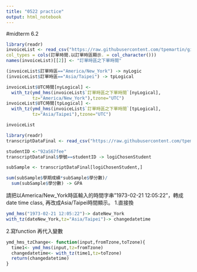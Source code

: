 ```yaml
---
title: "0522 practice"
output: html_notebook
---
```

#midterm 6.2
```r
library(readr)
invoiceList <- read_csv("https://raw.githubusercontent.com/tpemartin/github-data/master/invoiceList.csv",
col_types = cols(訂單時間.以訂單時區顯示. = col_character()))
names(invoiceList)[[2]] <- "訂單時區之下單時間"
```

```r
(invoiceList$訂單時區=="America/New_York") -> nyLogic
(invoiceList$訂單時區=="Asia/Taipei") -> tpLogical

invoiceList$UTC時間[nyLogical] <-
  with_tz(ymd_hms(invoiceList$`訂單時區之下單時間`[nyLogical],
          tz="America/New_York"),tzone="UTC")
invoiceList$UTC時間[tpLogical] <-
  with_tz(ymd_hms(invoiceList$`訂單時區之下單時間`[tpLogical],
          tz="Asia/Taipei"),tzone="UTC")

invoiceList 
```

```r
library(readr)
transcriptDataFinal <- read_csv("https://raw.githubusercontent.com/tpemartin/github-data/master/transcriptDataFinal.csv")
```
```r
studentID <-"92aS67fee" 
transcriptDataFinal$學號==studentID -> logiChosenStudent

subSample <- transcriptDataFinal[logiChosenStudent,]

sum(subSample$學期成績*subSample$學分數)/
  sum(subSample$學分數) -> GPA
```

請把以America/New_York時區輸入的時間字串"1973-02-21 12:05:22"，轉成date time class, 再改成Asia/Taipei時間顯示。
1.直接換
```r

ymd_hms("1973-02-21 12:05:22")-> dateNew_York
with_tz(dateNew_York,tz="Asia/Taipei")-> changedatetime
```
2.寫function 再代入變數
```r
ymd_hms_tzChange<- function(input,fromTzone,toTzone){
  time1<- ymd_hms(input,tz=fromTzone)
  changedatetime<- with_tz(time1,tz=toTzone)
  return(changedatetime)
}
```

